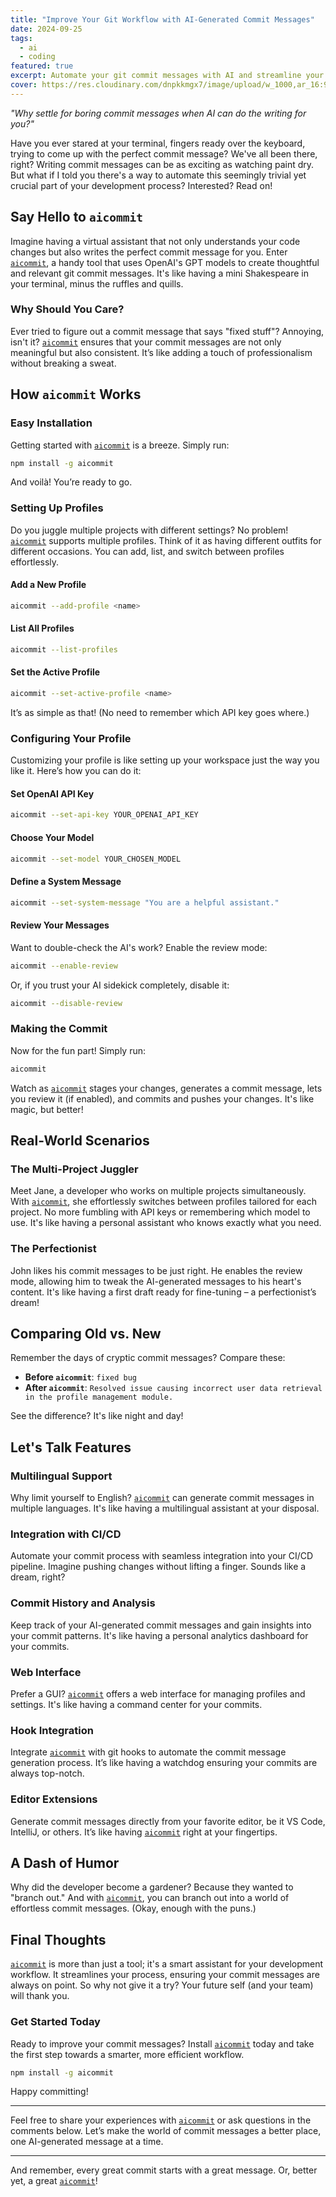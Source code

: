```yaml
---
title: "Improve Your Git Workflow with AI-Generated Commit Messages"
date: 2024-09-25
tags:
  - ai
  - coding
featured: true
excerpt: Automate your git commit messages with AI and streamline your development process.
cover: https://res.cloudinary.com/dnpkkmgx7/image/upload/w_1000,ar_16:9,c_fill,g_auto,e_sharpen/v1727282403/pexels-photo-1181271_z6sf2k.jpg
---
```


_"Why settle for boring commit messages when AI can do the writing for you?"_

Have you ever stared at your terminal, fingers ready over the keyboard, trying to come up with the perfect commit message? We've all been there, right? Writing commit messages can be as exciting as watching paint dry. But what if I told you there's a way to automate this seemingly trivial yet crucial part of your development process? Interested? Read on!

## Say Hello to `aicommit`

Imagine having a virtual assistant that not only understands your code changes but also writes the perfect commit message for you. Enter [`aicommit`](https://www.npmjs.com/package/@fede91/aicommit), a handy tool that uses OpenAI's GPT models to create thoughtful and relevant git commit messages. It's like having a mini Shakespeare in your terminal, minus the ruffles and quills.

### Why Should You Care?

Ever tried to figure out a commit message that says "fixed stuff"? Annoying, isn't it? [`aicommit`](https://www.npmjs.com/package/@fede91/aicommit) ensures that your commit messages are not only meaningful but also consistent. It’s like adding a touch of professionalism without breaking a sweat.

## How `aicommit` Works

### Easy Installation

Getting started with [`aicommit`](https://www.npmjs.com/package/@fede91/aicommit) is a breeze. Simply run:

```sh
npm install -g aicommit
```

And voilà! You’re ready to go.

### Setting Up Profiles

Do you juggle multiple projects with different settings? No problem! [`aicommit`](https://www.npmjs.com/package/@fede91/aicommit) supports multiple profiles. Think of it as having different outfits for different occasions. You can add, list, and switch between profiles effortlessly.

#### Add a New Profile

```sh
aicommit --add-profile <name>
```

#### List All Profiles

```sh
aicommit --list-profiles
```

#### Set the Active Profile

```sh
aicommit --set-active-profile <name>
```

It’s as simple as that! (No need to remember which API key goes where.)

### Configuring Your Profile

Customizing your profile is like setting up your workspace just the way you like it. Here’s how you can do it:

#### Set OpenAI API Key

```sh
aicommit --set-api-key YOUR_OPENAI_API_KEY
```

#### Choose Your Model

```sh
aicommit --set-model YOUR_CHOSEN_MODEL
```

#### Define a System Message

```sh
aicommit --set-system-message "You are a helpful assistant."
```

#### Review Your Messages

Want to double-check the AI's work? Enable the review mode:

```sh
aicommit --enable-review
```

Or, if you trust your AI sidekick completely, disable it:

```sh
aicommit --disable-review
```

### Making the Commit

Now for the fun part! Simply run:

```sh
aicommit
```

Watch as [`aicommit`](https://www.npmjs.com/package/@fede91/aicommit) stages your changes, generates a commit message, lets you review it (if enabled), and commits and pushes your changes. It's like magic, but better!

## Real-World Scenarios

### The Multi-Project Juggler

Meet Jane, a developer who works on multiple projects simultaneously. With [`aicommit`](https://www.npmjs.com/package/@fede91/aicommit), she effortlessly switches between profiles tailored for each project. No more fumbling with API keys or remembering which model to use. It's like having a personal assistant who knows exactly what you need.

### The Perfectionist

John likes his commit messages to be just right. He enables the review mode, allowing him to tweak the AI-generated messages to his heart's content. It's like having a first draft ready for fine-tuning – a perfectionist’s dream!

## Comparing Old vs. New

Remember the days of cryptic commit messages? Compare these:

- **Before `aicommit`**: `fixed bug`
- **After `aicommit`**: `Resolved issue causing incorrect user data retrieval in the profile management module.`

See the difference? It's like night and day!

## Let's Talk Features

### Multilingual Support

Why limit yourself to English? [`aicommit`](https://www.npmjs.com/package/@fede91/aicommit) can generate commit messages in multiple languages. It's like having a multilingual assistant at your disposal.

### Integration with CI/CD

Automate your commit process with seamless integration into your CI/CD pipeline. Imagine pushing changes without lifting a finger. Sounds like a dream, right?

### Commit History and Analysis

Keep track of your AI-generated commit messages and gain insights into your commit patterns. It's like having a personal analytics dashboard for your commits.

### Web Interface

Prefer a GUI? [`aicommit`](https://www.npmjs.com/package/@fede91/aicommit) offers a web interface for managing profiles and settings. It's like having a command center for your commits.

### Hook Integration

Integrate [`aicommit`](https://www.npmjs.com/package/@fede91/aicommit) with git hooks to automate the commit message generation process. It’s like having a watchdog ensuring your commits are always top-notch.

### Editor Extensions

Generate commit messages directly from your favorite editor, be it VS Code, IntelliJ, or others. It’s like having [`aicommit`](https://www.npmjs.com/package/@fede91/aicommit) right at your fingertips.

## A Dash of Humor

Why did the developer become a gardener? Because they wanted to "branch out." And with [`aicommit`](https://www.npmjs.com/package/@fede91/aicommit), you can branch out into a world of effortless commit messages. (Okay, enough with the puns.)

## Final Thoughts

[`aicommit`](https://www.npmjs.com/package/@fede91/aicommit) is more than just a tool; it's a smart assistant for your development workflow. It streamlines your process, ensuring your commit messages are always on point. So why not give it a try? Your future self (and your team) will thank you.

### Get Started Today

Ready to improve your commit messages? Install [`aicommit`](https://www.npmjs.com/package/@fede91/aicommit) today and take the first step towards a smarter, more efficient workflow.

```sh
npm install -g aicommit
```

Happy committing!

---

Feel free to share your experiences with [`aicommit`](https://www.npmjs.com/package/@fede91/aicommit) or ask questions in the comments below. Let’s make the world of commit messages a better place, one AI-generated message at a time.

---

And remember, every great commit starts with a great message. Or, better yet, a great [`aicommit`](https://www.npmjs.com/package/@fede91/aicommit)!
